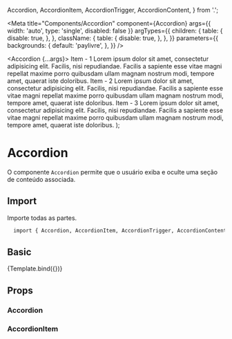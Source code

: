 
  Accordion,
  AccordionItem,
  AccordionTrigger,
  AccordionContent,
} from '.';

<Meta
  title="Components/Accordion"
  component={Accordion}
  args={{ width: 'auto', type: 'single', disabled: false }}
  argTypes={{
    children: {
      table: {
        disable: true,
      },
    },
    className: {
      table: {
        disable: true,
      },
    },
  }}
  parameters={{
    backgrounds: {
      default: 'paylivre',
    },
  }}
/>

  <Accordion {...args}>
    <AccordionItem value="item-1">
      <AccordionTrigger>Item - 1</AccordionTrigger>
      <AccordionContent>
        Lorem ipsum dolor sit amet, consectetur adipisicing elit. Facilis, nisi
        repudiandae. Facilis a sapiente esse vitae magni repellat maxime porro
        quibusdam ullam magnam nostrum modi, tempore amet, quaerat iste
        doloribus.
      </AccordionContent>
    </AccordionItem>
    <AccordionItem value="item-2">
      <AccordionTrigger>Item - 2</AccordionTrigger>
      <AccordionContent>
        Lorem ipsum dolor sit amet, consectetur adipisicing elit. Facilis, nisi
        repudiandae. Facilis a sapiente esse vitae magni repellat maxime porro
        quibusdam ullam magnam nostrum modi, tempore amet, quaerat iste
        doloribus.
      </AccordionContent>
    </AccordionItem>
    <AccordionItem value="item-3">
      <AccordionTrigger>Item - 3</AccordionTrigger>
      <AccordionContent>
        Lorem ipsum dolor sit amet, consectetur adipisicing elit. Facilis, nisi
        repudiandae. Facilis a sapiente esse vitae magni repellat maxime porro
        quibusdam ullam magnam nostrum modi, tempore amet, quaerat iste
        doloribus.
      </AccordionContent>
    </AccordionItem>
  </Accordion>
);

# Accordion

O componente `Accordion` permite que o usuário exiba e oculte uma seção de conteúdo associada.

## Import

Importe todas as partes.

```sh
  import { Accordion, AccordionItem, AccordionTrigger, AccordionContent } from '@drogo-ui/components';
```

## Basic

<Canvas>
  <Story name="Template">{Template.bind({})}</Story>
</Canvas>

## Props

### Accordion

<ArgsTable of={Accordion} />

### AccordionItem

<ArgsTable of={AccordionItem} />
